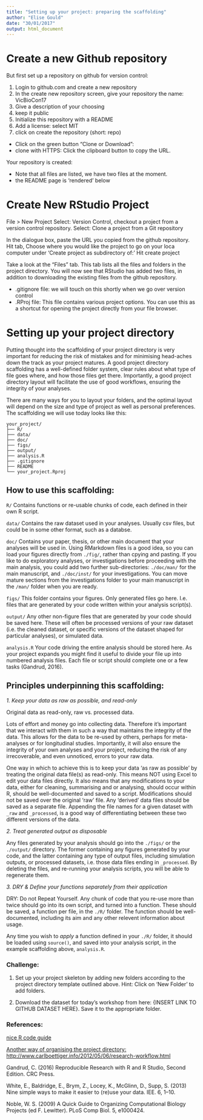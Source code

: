 ```yaml
---
title: "Setting up your project: preparing the scaffolding"
author: "Elise Gould"
date: "30/01/2017"
output: html_document
---
```


# Create a new Github repository

But first set up a repository on github for version control:

1. Login to github.com and create a new repository
2. In the create new repository screen, give your repository the name: VicBioCon17
3. Give a description of your choosing
4. keep it public
5. Initialize this repository with a README
5. Add a license: select MIT
7. click on create the repository (short: repo)

- Click on the green button "Clone or Download":
- clone with HTTPS: Click the clipboard button to copy the URL.

Your repository is created:

- Note that all files are listed, we have two files at the moment.
- the README page is 'rendered' below

# Create New RStudio Project

File > New Project
Select: Version Control, checkout a project from a version control repository.
Select: Clone a project from a Git repository

In the dialogue box, paste the URL you copied from the github repository.
Hit tab,
Choose where you would like the project to go on your loca computer under 'Create project as subdirectory of:'
Hit create project

Take a look at the "Files" tab. This tab lists all the files and folders in the project directory. You will now see that RStudio has added two files, in addition to downloading the existing files from the github repository. 

- .gitignore file: we will touch on this shortly when we go over version control
- .RProj file: This file contains various project options. You can use this as a shortcut for opening the project directly from your file browser. 

# Setting up your project directory

Putting thought into the scaffolding of your project directory is very important for reducing the risk of mistakes and for minimising head-aches down the track as your project matures. A good project directory scaffolding has a well-defined folder system, clear rules about what type of file goes where, and how those files get there. Importantly, a good project directory layout will facilitate the use of good workflows, ensuring the integrity of your analyses.

There are many ways for you to layout your folders, and the optimal layout will depend on the size and type of project as well as personal preferences. The scaffolding we will use today looks like this:

```
your_project/
├── R/
├── data/
├── doc/
├── figs/
├── output/
├── analysis.R
├── .gitignore
├── README
└── your_project.Rproj
```

## How to use this scaffolding:

`R/` Contains functions or re-usable chunks of code, each defined in their own R script.

`data/` Contains the raw dataset used in your analyses. Usually csv files, but could be in some other format, such as a databse.

`doc/` Contains your paper, thesis, or other main document that your analyses will be used in. Using RMarkdown files is a good idea, so you can load your figures directly from `./fig/`, rather than cpying and pasting. If you like to do exploratory analyses, or investigations before proceeding with the main analysis, you could add two further sub-directories: `./doc/man/` for the main manuscript, and `./doc/inst/` for your investigations. You can move mature sections from the investigations folder to your main manuscript in the `/man/` folder when you are ready.

`figs/` This folder contains your figures. Only generated files go here. I.e. files that are generated by your code written within your analysis script(s).

`output/` Any other non-figure files that are generated by your code should be saved here. These will often be processed versions of your raw dataset (i.e. the cleaned dataset, or specific versions of the dataset shaped for particular analyses), or simulated data.

`analysis.R` Your code driving the entire analysis should be stored here. As your project expands you might find it useful to divide your file up into numbered analysis files. Each file or script should complete one or a few tasks (Gandrud, 2016).

## Principles underpinning this scaffolding:

*1. Keep your data as raw as possible, and read-only*

Original data as read-only, raw vs. processed data.

Lots of effort and money go into collecting data. Therefore it's important that we interact with them in such a way that maintains the integrity of the data. This allows for the data to be re-used by others, perhaps for meta-analyses or for longitudinal studies. Importantly, it will also ensure the integrity of your own analyses and your project, reducing the risk of any irrecoverable, and even unnoticed, errors to your raw data.

One way in which to achieve this is to keep your data 'as raw as possible' by treating the original data file(s) as read-only. This means NOT using Excel to edit your data files directly. It also means that any modifications to your data, either for cleaning, summarising and or analysing, should occur within R, should be well-documented and saved to a script. Modifications should not be saved over the original 'raw' file. Any 'derived' data files should be saved as a separate file. Appending the file names for a given dataset with `_raw` and `_processed`, is a good way of differentiating between these two different versions of the data.

*2. Treat generated output as disposable*

Any files generated by your analysis should go into the `./figs/` or the `./output/` directory. The former containing any figures generated by your code, and the latter containing any type of output files, including simulation outputs, or processed datasets, i.e. those data files ending in `_processed`. By deleting the files, and re-running your analysis scripts, you will be able to regenerate them.

*3. DRY & Define your functions separately from their application*

DRY: Do not Repeat Yourself. Any chunk of code that you re-use more than twice should go into its own script, and turned into a function. These should be saved, a function per file, in the `./R/` folder. The function should be well-documented, including its aim and any other relevent information about usage.

Any time you wish to *apply* a function defined in your `./R/` folder, it should be loaded using `source()`, and saved into your analysis script, in the example scaffolding above, `analysis.R`.

### Challenge:

1. Set up your project skeleton by adding new folders according to the project directory template outlined above. Hint: Click on 'New Folder' to add folders.

2. Download the dataset for today's workshop from here: {INSERT LINK TO GITHUB DATASET HERE}. Save it to the appropriate folder.

### References:

[nice R code guide](https://nicercode.github.io/blog/2013-04-05-projects/)

[Another way of organising the project directory: http://www.carlboettiger.info/2012/05/06/research-workflow.html](http://www.carlboettiger.info/2012/05/06/research-workflow.html)

Gandrud, C. (2016) Reproducible Research with R and R Studio, Second Edition. CRC Press.

White, E., Baldridge, E., Brym, Z., Locey, K., McGlinn, D., Supp, S. (2013) Nine simple ways to make it easier to (re)use your data. IEE. 6, 1–10.

Noble, W. S. (2009) A Quick Guide to Organizing Computational Biology Projects (ed F. Lewitter). PLoS Comp Biol. 5, e1000424.





